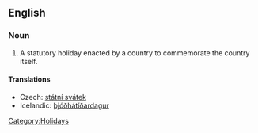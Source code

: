 ==English==
{{wikipedia}}
===Noun===
{{en-noun|sg=[[national]] [[holiday]]}}

# A statutory holiday enacted by a country to commemorate the country itself.

====Translations====
{{trans-top|statutory holiday enacted by a country to commemorate the country itself}}
*Czech: [[státní svátek]] {{m}}
*Icelandic: [[þjóðhátíðardagur]] {{m}}
{{trans-mid}}
{{trans-bottom}}
[[Category:Holidays]]